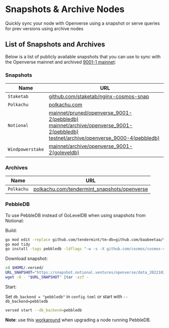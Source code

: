 # Snapshots & Archive Nodes

Quickly sync your node with Openverse using a snapshot or serve queries for prev versions using archive nodes 

## List of Snapshots and Archives

Below is a list of publicly available snapshots that you can use to sync with the Openverse mainnet and
archived [9001-1 mainnet](https://github.com/openverse/mainnet/tree/main/openverse_9001-1):

### Snapshots

| Name        | URL                                                                     |
| -------------|------------------------------------------------------------------------ |
| `Staketab`   | [github.com/staketab/nginx-cosmos-snap](https://github.com/staketab/nginx-cosmos-snap/blob/main/docs/openverse.md) |
| `Polkachu`   | [polkachu.com](https://www.polkachu.com/tendermint_snapshots/openverse)                   |                |
| `Notional`   | [mainnet/pruned/openverse_9001-2(pebbledb)](https://snapshot.notional.ventures/openverse/) <br /> [mainnet/archive/openverse_9001-2(pebbledb)](https://snapshot.notional.ventures/openverse-archive/) <br /> [testnet/archive/openverse_9000-4(pebbledb)](https://snapshot.notional.ventures/openverse-testnet-archive/)                   |
| `Windpowerstake`   | [mainnet/archive/openverse_9001-2(goleveldb)](http://backup03.windpowerstake.com/)                    |

### Archives

| Name           | URL                                                                             |
| ---------------|---------------------------------------------------------------------------------|                            
| `Polkachu`     | [polkachu.com/tendermint_snapshots/openverse](https://www.polkachu.com/tendermint_snapshots/openverse)   |                        


### PebbleDB

To use PebbleDB instead of GoLevelDB when using snapshots from Notional:

Build:

```bash
go mod edit -replace github.com/tendermint/tm-db=github.com/baabeetaa/tm-db@pebble
go mod tidy
go install -tags pebbledb -ldflags "-w -s -X github.com/cosmos/cosmos-sdk/types.DBBackend=pebbledb" ./...
```

Download snapshot:

```bash
cd $HOME/.versed/
URL_SNAPSHOT="https://snapshot.notional.ventures/openverse/data_20221024_193254.tar.gz"
wget -O - "$URL_SNAPSHOT" |tar -xzf -
```

Start:

Set `db_backend = "pebbledb"` in `config.toml` or start with `--db_backend=pebbledb`

```bash
versed start --db_backend=pebbledb
```

**Note**: use this [workaround](https://github.com/notional-labs/cosmosia/blob/main/docs/pebbledb.md) when upgrading a node running PebbleDB.
